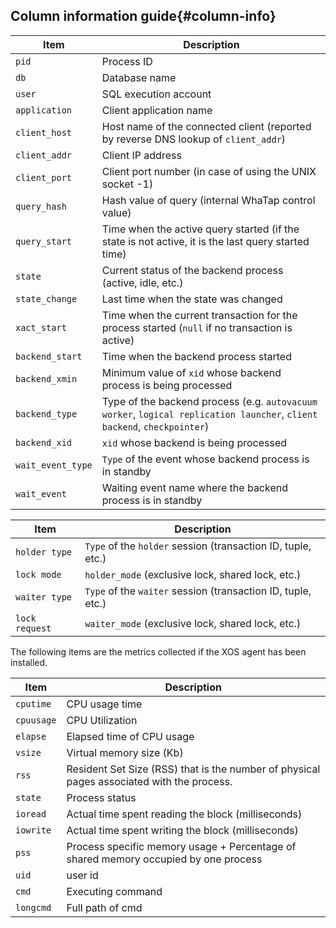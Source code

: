 ## Column information guide{#column-info}

<Tabs groupId="db-columns">

<TabItem value="activesession" label="Active Session">

| Item              | Description                                                                                                              |
| ----------------- | ------------------------------------------------------------------------------------------------------------------------ |
| `pid`             | Process ID                                                                                                               |
| `db`              | Database name                                                                                                            |
| `user`            | SQL execution account                                                                                                    |
| `application`     | Client application name                                                                                                  |
| `client_host`     | Host name of the connected client (reported by reverse DNS lookup of `client_addr`)                                      |
| `client_addr`     | Client IP address                                                                                                        |
| `client_port`     | Client port number (in case of using the UNIX socket -1)                                                                 |
| `query_hash`      | Hash value of query (internal WhaTap control value)                                                                      |
| `query_start`     | Time when the active query started (if the state is not active, it is the last query started time)                       |
| `state`           | Current status of the backend process (active, idle, etc.)                                                               |
| `state_change`    | Last time when the state was changed                                                                                     |
| `xact_start`      | Time when the current transaction for the process started (`null` if no transaction is active)                           |
| `backend_start`   | Time when the backend process started                                                                                    |
| `backend_xmin`    | Minimum value of `xid` whose backend process is being processed                                                          |
| `backend_type`    | Type of the backend process (e.g. `autovacuum worker`, `logical replication launcher`, `client backend`, `checkpointer`) |
| `backend_xid`     | `xid` whose backend is being processed                                                                                   |
| `wait_event_type` | `Type` of the event whose backend process is in standby                                                                  |
| `wait_event`      | Waiting event name where the backend process is in standby                                                               |

</TabItem>

<TabItem value="locktree" label="Lock tree">

| Item           | Description                                                  |
| -------------- | ------------------------------------------------------------ |
| `holder type`  | `Type` of the `holder` session (transaction ID, tuple, etc.) |
| `lock mode`    | `holder_mode` (exclusive lock, shared lock, etc.)            |
| `waiter type`  | `Type` of the `waiter` session (transaction ID, tuple, etc.) |
| `lock request` | `waiter_mode` (exclusive lock, shared lock, etc.)            |

</TabItem>

<TabItem value="process-info" label="Process Information">

The following items are the metrics collected if the XOS agent has been installed.

| Item       | Description                                                                               |
| ---------- | ----------------------------------------------------------------------------------------- |
| `cputime`  | CPU usage time                                                                            |
| `cpuusage` | CPU Utilization                                                                           |
| `elapse`   | Elapsed time of CPU usage                                                                 |
| `vsize`    | Virtual memory size (Kb)                                                                  |
| `rss`      | Resident Set Size (RSS) that is the number of physical pages associated with the process. |
| `state`    | Process status                                                                            |
| `ioread`   | Actual time spent reading the block (milliseconds)                                        |
| `iowrite`  | Actual time spent writing the block (milliseconds)                                        |
| `pss`      | Process specific memory usage + Percentage of shared memory occupied by one process       |
| `uid`      | user id                                                                                   |
| `cmd`      | Executing command                                                                         |
| `longcmd`  | Full path of cmd                                                                          |

</TabItem>
</Tabs>
